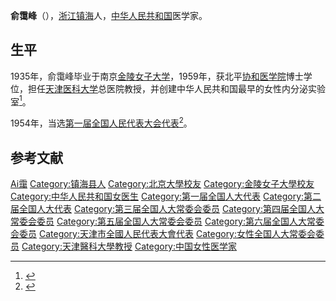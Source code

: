 '''俞霭峰'''（{{bd|1910年||1991年|catIdx=}}），[[浙江省|浙江]][[镇海县|镇海]]人，[[中华人民共和国|中华人民共和国]]医学家。

== 生平 ==
1935年，俞霭峰毕业于南京[[金陵女子大学|金陵女子大学]]，1959年，获北平[[协和医学院|协和医学院]]博士学位，担任[[天津医科大学|天津医科大学]]总医院教授，并创建中华人民共和国最早的女性内分泌实验室<ref>{{cite news|title=天津科技名人俞霭峰|url=http://tech.enorth.com.cn/system/2001/07/03/000034627.shtml|accessdate=2011-10-03|newspaper=北方网|archive-date=2015-02-09|archive-url=https://web.archive.org/web/20150209064943/http://tech.enorth.com.cn/system/2001/07/03/000034627.shtml|dead-url=no}}</ref>。

1954年，当选[[第一届全国人民代表大会代表名单|第一届全国人民代表大会代表]]<ref>{{cite book|author=全国人民代表大会常务委员会办公厅|title=中华人民共和国第一届全国人民代表大会代表名单|year=1955年|publisher=全国人民代表大会常务委员会办公厅|url=http://book.ucdrs.superlib.net/views/specific/2929/bookDetail.jsp?dxNumber=000005772167&d=546843D0AE2464CD1C95896344A85614&fenlei=04070402|access-date=2015-01-25|archive-date=2019-01-24|archive-url=https://web.archive.org/web/20190124105450/http://book.ucdrs.superlib.net/views/specific/2929/bookDetail.jsp?dxNumber=000005772167&d=546843D0AE2464CD1C95896344A85614&fenlei=04070402|dead-url=no}}</ref>。

== 参考文献 ==
{{reflist}}

{{中国人物小作品}}
{{中华全国民主妇女联合会第二届执行委员会}}

{{Authority control}}
{{DEFAULTSORT:Yu俞}}
[[Category:俞姓|Ai靄]]
[[Category:镇海县人|Category:镇海县人]]
[[Category:北京大學校友|Category:北京大學校友]]
[[Category:金陵女子大學校友|Category:金陵女子大學校友]]
[[Category:中华人民共和国女医生|Category:中华人民共和国女医生]]
[[Category:第一届全国人大代表|Category:第一届全国人大代表]]
[[Category:第二届全国人大代表|Category:第二届全国人大代表]]
[[Category:第三届全国人大常委会委员|Category:第三届全国人大常委会委员]]
[[Category:第四届全国人大常委会委员|Category:第四届全国人大常委会委员]]
[[Category:第五届全国人大常委会委员|Category:第五届全国人大常委会委员]]
[[Category:第六届全国人大常委会委员|Category:第六届全国人大常委会委员]]
[[Category:天津市全國人民代表大會代表|Category:天津市全國人民代表大會代表]]
[[Category:女性全国人大常委会委员|Category:女性全国人大常委会委员]]
[[Category:天津醫科大學教授|Category:天津醫科大學教授]]
[[Category:中国女性医学家|Category:中国女性医学家]]